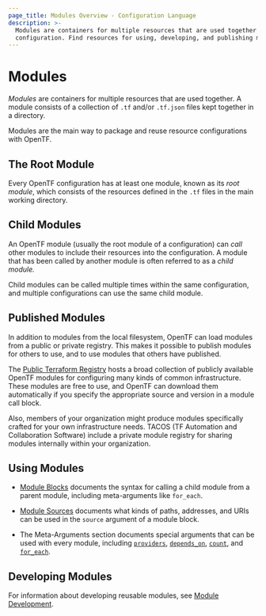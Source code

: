```yaml
---
page_title: Modules Overview - Configuration Language
description: >-
  Modules are containers for multiple resources that are used together in a
  configuration. Find resources for using, developing, and publishing modules.
---
```


# Modules

_Modules_ are containers for multiple resources that are used together. A module
consists of a collection of `.tf` and/or `.tf.json` files kept together in a
directory.

Modules are the main way to package and reuse resource configurations with
OpenTF.

## The Root Module

Every OpenTF configuration has at least one module, known as its
_root module_, which consists of the resources defined in the `.tf` files in
the main working directory.

## Child Modules

An OpenTF module (usually the root module of a configuration) can _call_ other
modules to include their resources into the configuration. A module that has
been called by another module is often referred to as a _child module._

Child modules can be called multiple times within the same configuration, and
multiple configurations can use the same child module.

## Published Modules

In addition to modules from the local filesystem, OpenTF can load modules
from a public or private registry. This makes it possible to publish modules for
others to use, and to use modules that others have published.

The [Public Terraform Registry](https://registry.terraform.io/browse/modules) hosts a
broad collection of publicly available OpenTF modules for configuring many
kinds of common infrastructure. These modules are free to use, and OpenTF can
download them automatically if you specify the appropriate source and version in
a module call block.

Also, members of your organization might produce modules specifically crafted
for your own infrastructure needs. TACOS (TF Automation and Collaboration Software) include a private
module registry for sharing modules internally within your organization.

## Using Modules

- [Module Blocks](/docs/language/modules/syntax) documents the syntax for
  calling a child module from a parent module, including meta-arguments like
  `for_each`.

- [Module Sources](/docs/language/modules/sources) documents what kinds of paths,
  addresses, and URIs can be used in the `source` argument of a module block.

- The Meta-Arguments section documents special arguments that can be used with
  every module, including
  [`providers`](/docs/language/meta-arguments/module-providers),
  [`depends_on`](/docs/language/meta-arguments/depends_on),
  [`count`](/docs/language/meta-arguments/count),
  and [`for_each`](/docs/language/meta-arguments/for_each).

## Developing Modules

For information about developing reusable modules, see
[Module Development](/docs/language/modules/develop).

